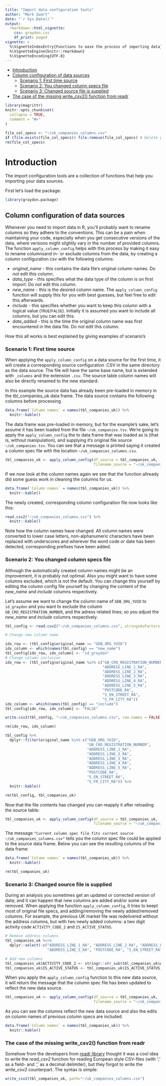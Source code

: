 ```yaml
---
title: "Import data configuration tools"
author: "Mark Zwart"
date: "`r Sys.Date()`"
output: 
  rmarkdown::html_vignette:
    css: graydon.css
    df_print: paged
vignette: >
  %\VignetteIndexEntry{Functions to ease the process of importing data}
  %\VignetteEngine{knitr::rmarkdown}
  %\VignetteEncoding{UTF-8}
---
```


* [Introduction](#introduction)
* [Column configuration of data sources](#col_config)
    - [Scenario 1: First time source](#scenario1)
    - [Scenario 2: You changed column specs file](#scenario2)
    - [Scenario 3: Changed source file is supplied](#scenario3)
* [The case of the missing write_csv2() function from readr](#write_csv2)

```r
library(magrittr)
knitr::opts_chunk$set(
  collapse = TRUE,
  comment = "#>"
)

file_col_specs <- "~/uk_companies_columns.csv"
if (file.exists(file_col_specs)) file.remove(file_col_specs) # Delete previous col specs file
rm(file_col_specs)
```

# Introduction

The import configuration tools are a collection of functions that help you importing your data sources. 

First let's load the package:
```r
library(graydon.package)
```

## <a name="col_config"></a>Column configuration of data sources

Whenever you need to import data in R, you'll probably want to rename columns so they adhere to the conventions. This can be a pain when maintaining your code, especially when you get consecutive versions of the data, where versions might slightly vary in the number of provided columns. The function `apply_column_config` helps with this process by making it easy to rename columnsand in- or exclude columns from the data, by creating a column configuration csv with the following columns:

- *original_name* - this contains the data file's original column names. Do *not* edit this column. 
- *data_type* - this specifies what the data type of the column is on first import. Do *not* edit this column.
- *new_name* - this is the desired column name. The `apply_column_config` function will supply this for you with best guesses, but feel free to edit this afterwards.
- *include* - this specifies whether you want to keep this column with a logical value (`TRUE`/`FALSE`). Initially it is assumed you want to include all columns, but you can edit this.
- *date_added* - this is the time the original column name was first encountered in the data file. Do *not* edit this column.

How this all works is best explained by giving examples of scenario's

### <a name="scenario1"></a>Scenario 1: First time source

When applying the `apply_column_config` on a data source for the first time, it will create a corresponding source configuration .CSV in the same directory as the data source. The file will have the same base name, but is extended with `_columns` and the extension `.csv`. The source table column names will also be directly renamed to the new standard.

In this example the source data has already been pre-loaded in memory in the tbl_companies_uk data frame. The data source contains the following columns before processing
```r
data.frame(`Column names` = names(tbl_companies_uk)) %>% 
  knitr::kable()
```

The data frame was pre-loaded in memory, but for the example's sake, let's assume it has been loaded from the file `~/uk_companies.tsv`. We're going to apply the `apply_column_config` the to data frame that was loaded as is (that is, without manipulation), and supplying it's original file source `~/uk_companies.tsv`. You can see that a message is printed saying it created a column spec file with the location `~/uk_companies_columns.csv`.
```r
tbl_companies_uk <- apply_column_config(df_source = tbl_companies_uk, 
                                        filename_source = "~/uk_companies.tsv") 
```
If we now look at the column names again we see that the function allready did some guess work in cleaning the columns for us.
```r
data.frame(`Column names` = names(tbl_companies_uk)) %>% 
  knitr::kable()
```

The newly created, corresponding column configuration file now looks like this:
```r
read.csv2("~/uk_companies_columns.csv") %>% 
  knitr::kable()
```

Note how the column names have changed. All column names were converted to lower case letters, non-alphanumeric characters have been replaced with underscores and wherever the word code or date has been detected, corresponding prefixes have been added.

### <a name="scenario2"></a>Scenario 2: You changed column specs file

Although the automatically created column names might be an improvement, it is probably not optimal. Also you might want to have some columns excluded, which is not the default. You can change this yourself by editing the column config file yourself by changing the content of the *new_name* and *include* columns respectively.

Let's assume we want to change the column name of `GDB_ORG_YUID` to `id_graydon` and you want to exclude the column `GB_CRO_REGISTRATION_NUMBER`, and the adress related lines; so you adjust the *new_name* and *include* columns respectively.
```r
tbl_config <- read.csv2("~/uk_companies_columns.csv", stringsAsFactors = FALSE)

# Change new column name

idx_row <- (tbl_config$original_name == "GDB_ORG_YUID") 
idx_column <- which(names(tbl_config) == "new_name")
tbl_config[idx_row, idx_column] <- "id_graydon"
# Change column inclusion
idx_row <- (tbl_config$original_name %in% c("GB_CRO_REGISTRATION_NUMBER",
                                            "ADDRESS_LINE_1_RA",
                                            "ADDRESS_LINE_2_RA",
                                            "ADDRESS_LINE_3_RA",
                                            "ADDRESS_LINE_4_RA",
                                            "ADDRESS_LINE_5_RA",
                                            "POSTCODE_RA",
                                            "S_EN_STREET_RA",
                                            "S_FR_CITY_RA"))
idx_column <- which(names(tbl_config) == "include")
tbl_config[idx_row, idx_column] <- "FALSE"

write.csv2(tbl_config, "~/uk_companies_columns.csv", row.names = FALSE)

rm(idx_row, idx_column)

tbl_config %>% 
  dplyr::filter(original_name %in% c("GDB_ORG_YUID", 
                                     "GB_CRO_REGISTRATION_NUMBER",
                                     "ADDRESS_LINE_1_RA",
                                     "ADDRESS_LINE_2_RA",
                                     "ADDRESS_LINE_3_RA",
                                     "ADDRESS_LINE_4_RA",
                                     "ADDRESS_LINE_5_RA",
                                     "POSTCODE_RA",
                                     "S_EN_STREET_RA",
                                     "S_FR_CITY_RA")) %>% 
  knitr::kable()
```

```r
rm(tbl_config, tbl_companies_uk)
```


Now that the file contents has changed you can reapply it after reloading the source table:
```r
tbl_companies_uk <- apply_column_config(df_source = tbl_companies_uk, 
                                        filename_source = "~/uk_companies.tsv") 
```
The message `"Current column spec file fits current source ~/uk_companies_columns.csv"` tells you the column spec file could be applied to the source data frame. Below you can see the resulting columns of the data frame:
```r
data.frame(`Column names` = names(tbl_companies_uk)) %>% 
  knitr::kable()
```
```r
rm(tbl_companies_uk)
```


### <a name="scenario3"></a>Scenario 3: Changed source file is supplied

During an analysis you sometimes get an updated or corrected version of data; and it can happen that new columns are added and/or some are removed. When applying the function `apply_column_config`, it tries to keept most of original file specs, and adding/removing the newly added/removed columns. For example, the previous UK market file was redelivered without the address columns, but with two newly added columns: a two digit activity code `ACTIVITY_CODE_2` and `IS_ACTIVE_STATUS`.

```r
# Remove address columns
tbl_companies_uk %<>% 
  dplyr::select(-c("ADDRESS_LINE_1_RA", "ADDRESS_LINE_2_RA", "ADDRESS_LINE_3_RA", "ADDRESS_LINE_4_RA",
                   "ADDRESS_LINE_5_RA", "POSTCODE_RA", "S_EN_STREET_RA", "S_FR_CITY_RA"))

# Add new columns
tbl_companies_uk$ACTIVITY_CODE_2 <- stringr::str_sub(tbl_companies_uk$ACTIVITY_CODE, 1, 2)
tbl_companies_uk$IS_ACTIVE_STATUS <- tbl_companies_uk$IS_ACTIVE_STATUS_CODE == "Y"
```
When you apply the `apply_column_config` function to this new data source, it will return the message that the column spec file has been updated to reflect the new data source.
```r
tbl_companies_uk <- apply_column_config(df_source = tbl_companies_uk, 
                                        filename_source = "~/uk_companies.tsv") 
```
As you can see the columns reflect the new data source and also the edits on column names of previous column specs are included.
```r
data.frame(`Column names` = names(tbl_companies_uk)) %>% 
  knitr::kable()
```

### <a name="write_csv2">The case of the missing write_csv2() function from readr

Somehow from the developers from [readr library](https://readr.tidyverse.org/) thought it was a cool idea to write the _read_csv2_ function for reading European style CSV-files (with ';' as a field- and ',' as a decimal delimiter), but they forgot to write the _write_csv2_ counterpart. The syntax is simple:
```r
write_csv2(tbl_companies_uk, path="~/uk_companies_columns.csv")
```

